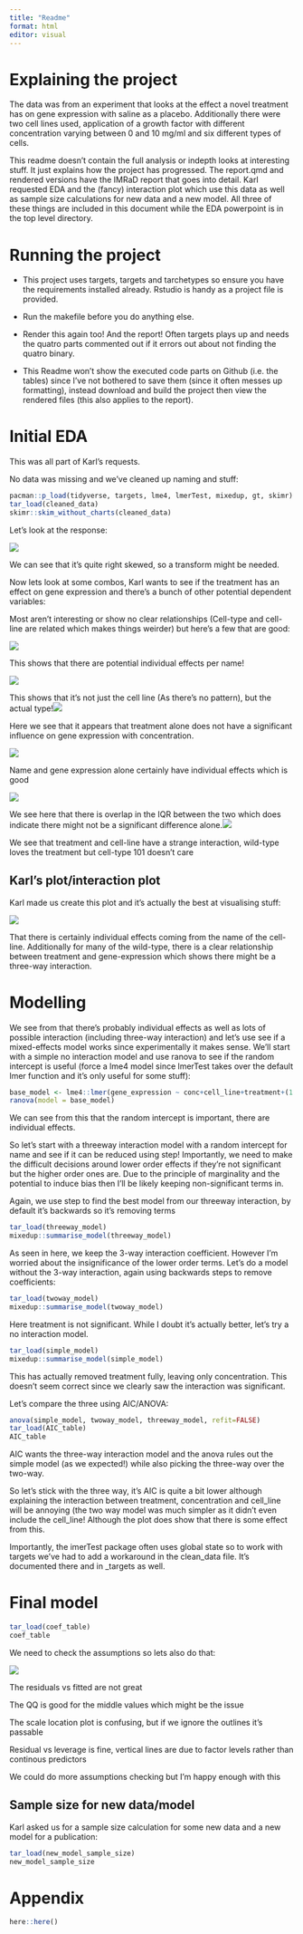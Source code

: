 ```yaml
---
title: "Readme"
format: html
editor: visual
---
```


# Explaining the project

The data was from an experiment that looks at the effect a novel treatment has on gene expression with saline as a placebo. Additionally there were two cell lines used, application of a growth factor with different concentration varying between 0 and 10 mg/ml and six different types of cells.

This readme doesn't contain the full analysis or indepth looks at interesting stuff. It just explains how the project has progressed. The report.qmd and rendered versions have the IMRaD report that goes into detail. Karl requested EDA and the (fancy) interaction plot which use this data as well as sample size calculations for new data and a new model. All three of these things are included in this document while the EDA powerpoint is in the top level directory.

# Running the project

-   This project uses targets, targets and tarchetypes so ensure you have the requirements installed already. Rstudio is handy as a project file is provided.

-   Run the makefile before you do anything else.

-   Render this again too! And the report! Often targets plays up and needs the quatro parts commented out if it errors out about not finding the quatro binary.

-   This Readme won't show the executed code parts on Github (i.e. the tables) since I've not bothered to save them (since it often messes up formatting), instead download and build the project then view the rendered files (this also applies to the report).

# Initial EDA

This was all part of Karl's requests.

No data was missing and we've cleaned up naming and stuff:

```r
pacman::p_load(tidyverse, targets, lme4, lmerTest, mixedup, gt, skimr)
tar_load(cleaned_data)
skimr::skim_without_charts(cleaned_data)
```

Let's look at the response:

![](figs/gene.svg)

We can see that it's quite right skewed, so a transform might be needed.

Now lets look at some combos, Karl wants to see if the treatment has an effect on gene expression and there's a bunch of other potential dependent variables:

Most aren't interesting or show no clear relationships (Cell-type and cell-line are related which makes things weirder) but here's a few that are good:

![](figs/geneVsConcByName.svg)

This shows that there are potential individual effects per name!

![](figs/geneVsConcByCell.svg)

This shows that it's not just the cell line (As there's no pattern), but the actual type!![](figs/geneVsConcByTreament.svg)

Here we see that it appears that treatment alone does not have a significant influence on gene expression with concentration.

![](figs/geneVsname.svg)

Name and gene expression alone certainly have individual effects which is good

![](figs/geneVsTreament.svg)

We see here that there is overlap in the IQR between the two which does indicate there might not be a significant difference alone.![](figs/geneVsTreatmentByCell.svg)

We see that treatment and cell-line have a strange interaction, wild-type loves the treatment but cell-type 101 doesn't care

## Karl's plot/interaction plot

Karl made us create this plot and it's actually the best at visualising stuff:

![](figs/interactionPlot.svg)

That there is certainly individual effects coming from the name of the cell-line. Additionally for many of the wild-type, there is a clear relationship between treatment and gene-expression which shows there might be a three-way interaction.

# Modelling

We see from that there's probably individual effects as well as lots of possible interaction (including three-way interaction) and let's use see if a mixed-effects model works since experimentally it makes sense. We'll start with a simple no interaction model and use ranova to see if the random intercept is useful (force a lme4 model since lmerTest takes over the default lmer function and it's only useful for some stuff):

```r
base_model <- lme4::lmer(gene_expression ~ conc+cell_line+treatment+(1|name), data = cleaned_data)
ranova(model = base_model) 
```

We can see from this that the random intercept is important, there are individual effects.

So let's start with a threeway interaction model with a random intercept for name and see if it can be reduced using step! Importantly, we need to make the difficult decisions around lower order effects if they're not significant but the higher order ones are. Due to the principle of marginality and the potential to induce bias then I'll be likely keeping non-significant terms in.

Again, we use step to find the best model from our threeway interaction, by default it's backwards so it's removing terms

```r
tar_load(threeway_model)
mixedup::summarise_model(threeway_model)
```

As seen in here, we keep the 3-way interaction coefficient. However I'm worried about the insignificance of the lower order terms. Let's do a model without the 3-way interaction, again using backwards steps to remove coefficients:

```r
tar_load(twoway_model)
mixedup::summarise_model(twoway_model)
```

Here treatment is not significant. While I doubt it's actually better, let's try a no interaction model.

```r
tar_load(simple_model)
mixedup::summarise_model(simple_model)
```

This has actually removed treatment fully, leaving only concentration. This doesn't seem correct since we clearly saw the interaction was significant.

Let's compare the three using AIC/ANOVA:

```r
anova(simple_model, twoway_model, threeway_model, refit=FALSE)
tar_load(AIC_table)
AIC_table
```

AIC wants the three-way interaction model and the anova rules out the simple model (as we expected!) while also picking the three-way over the two-way.

So let's stick with the three way, it's AIC is quite a bit lower although explaining the interaction between treatment, concentration and cell_line will be annoying (the two way model was much simpler as it didn't even include the cell_line! Although the plot does show that there is some effect from this.

Importantly, the imerTest package often uses global state so to work with targets we've had to add a workaround in the clean_data file. It's documented there and in \_targets as well.

# Final model

```r
tar_load(coef_table)
coef_table
```

We need to check the assumptions so lets also do that:

![](figs/assumptions_model.svg)

The residuals vs fitted are not great

The QQ is good for the middle values which might be the issue

The scale location plot is confusing, but if we ignore the outlines it's passable

Residual vs leverage is fine, vertical lines are due to factor levels rather than continous predictors

We could do more assumptions checking but I'm happy enough with this

## Sample size for new data/model

Karl asked us for a sample size calculation for some new data and a new model for a publication:

```r
tar_load(new_model_sample_size)
new_model_sample_size
```

# Appendix

```r
here::here()
```

